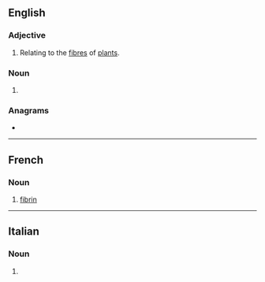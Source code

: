 ==English==

===Adjective===
{{en-adj|-}}

# Relating to the [[fibre]]s of [[plant]]s.

===Noun===
{{en-noun|?}}

# {{dated form of|en|fibrin}}

{{Webster 1913}}

===Anagrams===
* {{anagrams|en|a=befiinr|bin fire|in brief}}
----
==French==

===Noun===
{{fr-noun|f}}

# [[fibrin]]

----

==Italian==

===Noun===
{{head|it|noun form|g=f}}

# {{plural of|it|fibrina}}